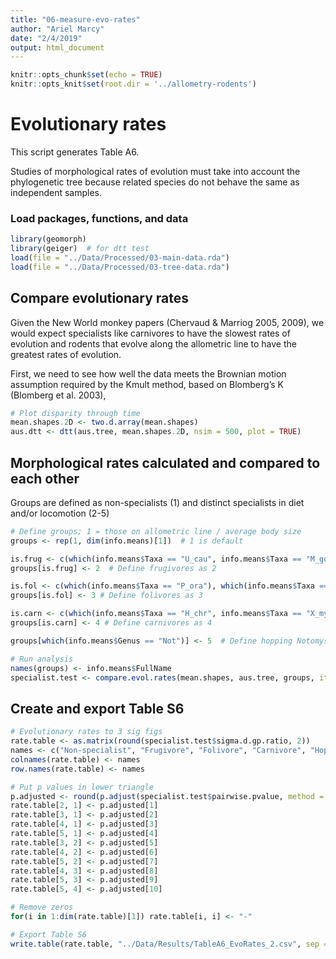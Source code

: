 ```yaml
---
title: "06-measure-evo-rates"
author: "Ariel Marcy"
date: "2/4/2019"
output: html_document
---
```


```r
knitr::opts_chunk$set(echo = TRUE)
knitr::opts_knit$set(root.dir = '../allometry-rodents')
```

# Evolutionary rates
This script generates Table A6. 

Studies of morphological rates of evolution must take into account the phylogenetic tree because related species do not behave the same as independent samples. 

### Load packages, functions, and data
```r
library(geomorph)
library(geiger)  # for dtt test
load(file = "../Data/Processed/03-main-data.rda")
load(file = "../Data/Processed/03-tree-data.rda")
```

## Compare evolutionary rates
Given the New World monkey papers (Chervaud & Marriog 2005, 2009), we would expect specialists like carnivores to have the slowest rates of evolution and rodents that evolve along the allometric line to have the greatest rates of evolution. 

First, we need to see how well the data meets the Brownian motion assumption required by the Kmult method, based on Blomberg's K (Blomberg et al. 2003), 
```r
# Plot disparity through time
mean.shapes.2D <- two.d.array(mean.shapes)
aus.dtt <- dtt(aus.tree, mean.shapes.2D, nsim = 500, plot = TRUE)
```

## Morphological rates calculated and compared to each other
Groups are defined as non-specialists (1) and distinct specialists in diet and/or locomotion (2-5)
```r
# Define groups; 1 = those on allometric line / average body size 
groups <- rep(1, dim(info.means)[1])  # 1 is default

is.frug <- c(which(info.means$Taxa == "U_cau", info.means$Taxa == "M_gou"))
groups[is.frug] <- 2  # Define frugivores as 2

is.fol <- c(which(info.means$Taxa == "P_ora"), which(info.means$Taxa == "M_fus"))
groups[is.fol] <- 3 # Define folivores as 3

is.carn <- c(which(info.means$Taxa == "H_chr", info.means$Taxa == "X_myo"))
groups[is.carn] <- 4 # Define carnivores as 4

groups[which(info.means$Genus == "Not")] <- 5  # Define hopping Notomys as 5

# Run analysis
names(groups) <- info.means$FullName
specialist.test <- compare.evol.rates(mean.shapes, aus.tree, groups, iter = 500, method = "simulation")
```

## Create and export Table S6
```r
# Evolutionary rates to 3 sig figs
rate.table <- as.matrix(round(specialist.test$sigma.d.gp.ratio, 2))
names <- c("Non-specialist", "Frugivore", "Folivore", "Carnivore", "Hopping")
colnames(rate.table) <- names
row.names(rate.table) <- names

# Put p values in lower triangle
p.adjusted <- round(p.adjust(specialist.test$pairwise.pvalue, method = "bonferroni"), 3)
rate.table[2, 1] <- p.adjusted[1]
rate.table[3, 1] <- p.adjusted[2]
rate.table[4, 1] <- p.adjusted[3]
rate.table[5, 1] <- p.adjusted[4]
rate.table[3, 2] <- p.adjusted[5]
rate.table[4, 2] <- p.adjusted[6]
rate.table[5, 2] <- p.adjusted[7]
rate.table[4, 3] <- p.adjusted[8]
rate.table[5, 3] <- p.adjusted[9]
rate.table[5, 4] <- p.adjusted[10]

# Remove zeros
for(i in 1:dim(rate.table)[1]) rate.table[i, i] <- "-"

# Export Table S6
write.table(rate.table, "../Data/Results/TableA6_EvoRates_2.csv", sep = ",", col.names = NA)
```